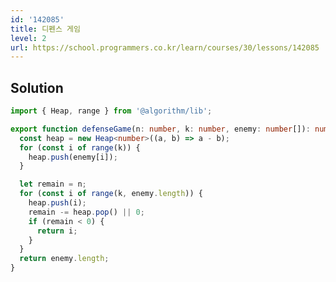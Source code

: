 ```yaml
---
id: '142085'
title: 디펜스 게임
level: 2
url: https://school.programmers.co.kr/learn/courses/30/lessons/142085
---
```


## Solution

```typescript showLineNumbers
import { Heap, range } from '@algorithm/lib';

export function defenseGame(n: number, k: number, enemy: number[]): number {
  const heap = new Heap<number>((a, b) => a - b);
  for (const i of range(k)) {
    heap.push(enemy[i]);
  }

  let remain = n;
  for (const i of range(k, enemy.length)) {
    heap.push(i);
    remain -= heap.pop() || 0;
    if (remain < 0) {
      return i;
    }
  }
  return enemy.length;
}
```
